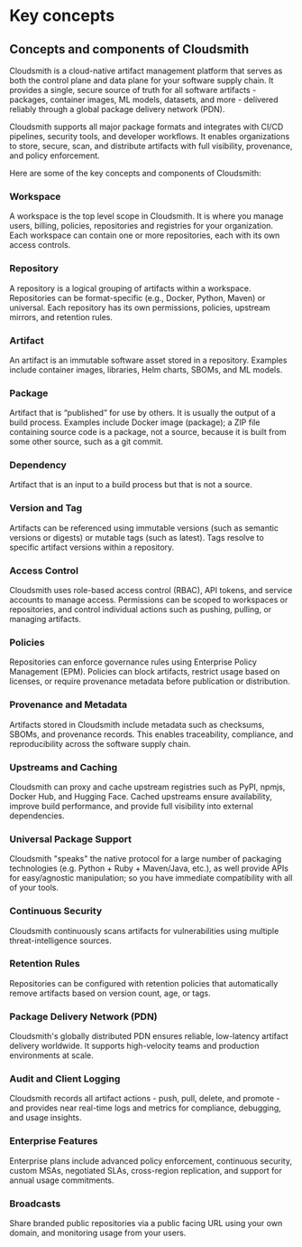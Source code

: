 # Key concepts

## Concepts and components of Cloudsmith

Cloudsmith is a cloud-native artifact management platform that serves as both the control plane and data plane for your software supply chain. It provides a single, secure source of truth for all software artifacts - packages, container images, ML models, datasets, and more - delivered reliably through a global package delivery network (PDN).

Cloudsmith supports all major package formats and integrates with CI/CD pipelines, security tools, and developer workflows. It enables organizations to store, secure, scan, and distribute artifacts with full visibility, provenance, and policy enforcement.

Here are some of the key concepts and components of Cloudsmith: 

### Workspace

A workspace is the top level scope in Cloudsmith. It is where you manage users, billing, policies, repositories and registries for your organization. Each workspace can contain one or more repositories, each with its own access controls. 

### Repository

A repository is a logical grouping of artifacts within a workspace. Repositories can be format-specific (e.g., Docker, Python, Maven) or universal. Each repository has its own permissions, policies, upstream mirrors, and retention rules. 

### Artifact

An artifact is an immutable software asset stored in a repository. Examples include container images, libraries, Helm charts, SBOMs, and ML models. 

### Package

Artifact that is “published” for use by others. It is usually the output of a build process. Examples include Docker image (package); a ZIP file containing source code is a package, not a source, because it is built from some other source, such as a git commit.

### Dependency 

Artifact that is an input to a build process but that is not a source. 

### Version and Tag

Artifacts can be referenced using immutable versions (such as semantic versions or digests) or mutable tags (such as latest). Tags resolve to specific artifact versions within a repository.

### Access Control

Cloudsmith uses role-based access control (RBAC), API tokens, and service accounts to manage access. Permissions can be scoped to workspaces or repositories, and control individual actions such as pushing, pulling, or managing artifacts.

### Policies

Repositories can enforce governance rules using Enterprise Policy Management (EPM). Policies can block artifacts, restrict usage based on licenses, or require provenance metadata before publication or distribution.

### Provenance and Metadata

Artifacts stored in Cloudsmith include metadata such as checksums, SBOMs, and provenance records. This enables traceability, compliance, and reproducibility across the software supply chain.

### Upstreams and Caching

Cloudsmith can proxy and cache upstream registries such as PyPI, npmjs, Docker Hub, and Hugging Face. Cached upstreams ensure availability, improve build performance, and provide full visibility into external dependencies.

### Universal Package Support

Cloudsmith "speaks" the native protocol for a large number of packaging technologies (e.g. Python \+ Ruby \+ Maven/Java, etc.), as well provide APIs for easy/agnostic manipulation; so you have immediate compatibility with all of your tools.

### Continuous Security

Cloudsmith continuously scans artifacts for vulnerabilities using multiple threat-intelligence sources. 

### Retention Rules

Repositories can be configured with retention policies that automatically remove artifacts based on version count, age, or tags.

### Package Delivery Network (PDN)

Cloudsmith's globally distributed PDN ensures reliable, low-latency artifact delivery worldwide. It supports high-velocity teams and production environments at scale.

### Audit and Client Logging

Cloudsmith records all artifact actions \- push, pull, delete, and promote \- and provides near real-time logs and metrics for compliance, debugging, and usage insights.

### Enterprise Features

Enterprise plans include advanced policy enforcement, continuous security, custom MSAs, negotiated SLAs, cross-region replication, and support for annual usage commitments.

### Broadcasts

Share branded public repositories via a public facing URL using your own domain, and monitoring usage from your users.
